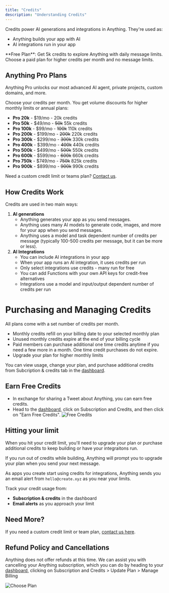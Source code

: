 ```yaml
---
title: "Credits"
description: "Understanding Credits"
---
```


Credits power AI generations and integrations in Anything. They're used as:

- Anything builds your app with AI
- AI integrations run in your app

<Info>
  **Free Plan**: Get 5k credits to explore Anything with daily message limits. Choose a paid plan for higher credits per month and no message limits.
</Info>

## Anything Pro Plans

Anything Pro unlocks our most advanced AI agent, private projects, custom domains, and more.

Choose your credits per month. You get volume discounts for higher monthly limits or annual plans:

- **Pro 20k** - \$19/mo - 20k credits
- **Pro 50k** - \$49/mo - ~~50k~~ 55k credits
- **Pro 100k** - \$99/mo - ~~100k~~ 110k credits
- **Pro 200k** - \$199/mo - ~~200k~~ 220k credits
- **Pro 300k** - \$299/mo - ~~300k~~ 330k credits
- **Pro 400k** - \$399/mo - ~~400k~~ 440k credits
- **Pro 500k** - \$499/mo - ~~500k~~ 550k credits
- **Pro 600k** - \$599/mo - ~~600k~~ 660k credits
- **Pro 750k** - \$749/mo - ~~750k~~ 825k credits
- **Pro 900k** - \$899/mo - ~~900k~~ 990k credits

Need a custom credit limit or teams plan? [Contact us](https://n95j344rku9.typeform.com/to/KXvf3tZG).

## How Credits Work

Credits are used in two main ways:

1. **AI generations**
   - Anything generates your app as you send messages.
   - Anything uses many AI models to generate code, images, and more for your app when you send messages.
   - Anything uses a model and task dependent number of credits per message (typically 100-500 credits per message, but it can be more or less).
2. **AI Integrations**
   - You can include AI integrations in your app
   - When your app runs an AI integration, it uses credits per run
   - Only select integrations use credits - many run for free
   - You can add Functions with your own API keys for credit-free alternatives
   - Integrations use a model and input/output dependent number of credits per run

# Purchasing and Managing Credits

All plans come with a set number of credits per month.

- Monthly credits refill on your billing date to your selected monthly plan
- Unused monthly credits expire at the end of your billing cycle
- Paid members can purchase additional one time credits anytime if you need a few more in a month. One time credit purchases do not expire.
- Upgrade your plan for higher monthly limits

You can view usage, change your plan, and purchase additional credits from Subcription & credits tab in the [dashboard](https://create.xyz/dashboard).

## Earn Free Credits
- In exchange for sharing a Tweet about Anything, you can earn free credits. 
- Head to the [dashboard](https://createanything.com/dashboard), click on Subscription and Credits, and then click on "Earn Free Credits".
![Free Credits](/images/freecredits.png)

## Hitting your limit

When you hit your credit limit, you'll need to upgrade your plan or purchase additional credits to keep building or have your integraitons run.

If you run out of credits while building, Anything will prompt you to upgrade your plan when you send your next message.

As apps you create start using credits for integrations, Anything sends you an email alert from `hello@create.xyz` as you near your limits.

Track your credit usage from:

- **Subscription & credits** in the dashboard
- **Email alerts** as you approach your limit

## Need More?

If you need a custom credit limit or team plan, [contact us here](https://n95j344rku9.typeform.com/to/KXvf3tZG).

## **Refund Policy and Cancellations**

Anything does not offer refunds at this time. We can assist you with cancelling your Anything subscription, which you can do by heading to your [dashboard](https://app.create.xyz), clicking on Subscription and Credits \> Update Plan \> Manage Billing

![Choose Plan](/images/auth/x/3-chooseplan.png)